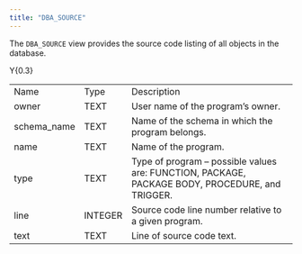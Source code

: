 ```yaml
---
title: "DBA_SOURCE"
---
```


The `DBA_SOURCE` view provides the source code listing of all objects in the database.

<div class="tabularcolumns">

Y{0.3}

</div>

|              |         |                                                                                                 |
| ------------ | ------- | ----------------------------------------------------------------------------------------------- |
| Name         | Type    | Description                                                                                     |
| owner        | TEXT    | User name of the program’s owner.                                                               |
| schema_name | TEXT    | Name of the schema in which the program belongs.                                                |
| name         | TEXT    | Name of the program.                                                                            |
| type         | TEXT    | Type of program – possible values are: FUNCTION, PACKAGE, PACKAGE BODY, PROCEDURE, and TRIGGER. |
| line         | INTEGER | Source code line number relative to a given program.                                            |
| text         | TEXT    | Line of source code text.                                                                       |
